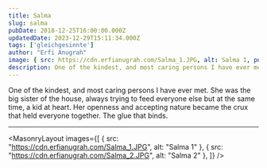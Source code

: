 ```yaml
---
title: Salma
slug: salma
pubDate: 2018-12-25T16:00:00.000Z
updatedDate: 2023-12-29T15:11:34.000Z
tags: ['gleichgesinnte']
author: "Erfi Anugrah"
image: { src: https://cdn.erfianugrah.com/Salma_1.JPG, alt: Salma 1, positionx: 45%, positiony: 50% }
description: One of the kindest, and most caring persons I have ever met. She was the big sister of the house, always trying to feed everyone else but at the same time, a kid at heart. Her openness and accepting nature became the crux that held everyone together. The glue that binds.
---
```


One of the kindest, and most caring persons I have ever met. She was the big sister of the house, always trying to feed everyone else but at the same time, a kid at heart. Her openness and accepting nature became the crux that held everyone together. The glue that binds.

---

<MasonryLayout images={[
    { src: "https://cdn.erfianugrah.com/Salma_1.JPG", alt: "Salma 1" },
    { src: "https://cdn.erfianugrah.com/Salma_2.JPG", alt: "Salma 2" },
]} />
